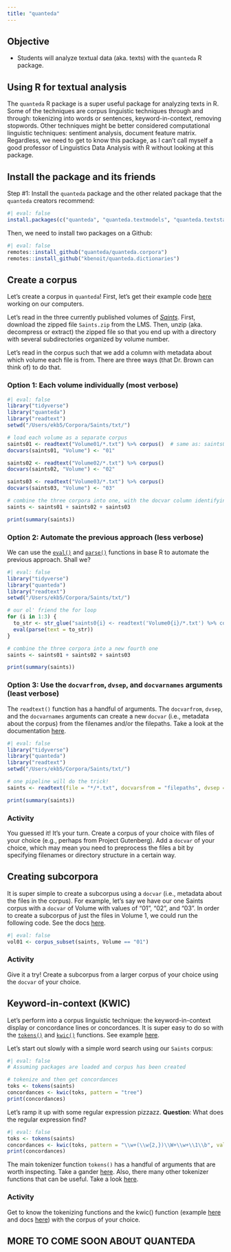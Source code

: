 ```yaml
---
title: "quanteda"
---
```


## Objective

-   Students will analyze textual data (aka. texts) with the `quanteda` R package.

## Using R for textual analysis

The `quanteda` R package is a super useful package for analyzing texts in R. Some of the techniques are corpus linguistic techniques through and through: tokenizing into words or sentences, keyword-in-context, removing stopwords. Other techniques might be better considered computational linguistic techniques: sentiment analysis, document feature matrix. Regardless, we need to get to know this package, as I can't call myself a good professor of Linguistics Data Analysis with R without looking at this package.

## Install the package and its friends

Step #1: Install the `quanteda` package and the other related package that the `quanteda` creators recommend:

```r
#| eval: false
install.packages(c("quanteda", "quanteda.textmodels", "quanteda.textstats", "quanteda.textplots", "readtext", "spacyr", "remotes"), repos = "http://cran.rstudio.com")
```

Then, we need to install two packages on a Github:

```r
#| eval: false
remotes::install_github("quanteda/quanteda.corpora")
remotes::install_github("kbenoit/quanteda.dictionaries")
```

## Create a corpus

Let's create a corpus in `quanteda`! First, let's get their example code [here](https://quanteda.io/articles/quickstart.html#creating-a-corpus) working on our computers.

Let's read in the three currently published volumes of [*Saints*](https://history.churchofjesuschrist.org/saints?lang=eng&cid=rdb_v_saints_eng). First, download the zipped file `Saints.zip` from the LMS. Then, unzip (aka. decompress or extract) the zipped file so that you end up with a directory with several subdirectories organized by volume number.

Let's read in the corpus such that we add a column with metadata about which volume each file is from. There are three ways (that Dr. Brown can think of) to do that.

### Option 1: Each volume individually (most verbose)

```r
#| eval: false
library("tidyverse")
library("quanteda")
library("readtext")
setwd("/Users/ekb5/Corpora/Saints/txt/")

# load each volume as a separate corpus
saints01 <- readtext("Volume01/*.txt") %>% corpus()  # same as: saints01 <- corpus(readtext("Volume01/*.txt"))
docvars(saints01, "Volume") <- "01"

saints02 <- readtext("Volume02/*.txt") %>% corpus()
docvars(saints02, "Volume") <- "02"

saints03 <- readtext("Volume03/*.txt") %>% corpus()
docvars(saints03, "Volume") <- "03"

# combine the three corpora into one, with the docvar column identifying which volume each file comes from
saints <- saints01 + saints02 + saints03

print(summary(saints))
```

### Option 2:  Automate the previous approach (less verbose)

We can use the [`eval()`](https://www.rdocumentation.org/packages/base/versions/3.6.2/topics/eval) and [`parse()`](https://www.rdocumentation.org/packages/base/versions/3.6.2/topics/parse) functions in base R to automate the previous approach. Shall we?

```r
#| eval: false
library("tidyverse")
library("quanteda")
library("readtext")
setwd("/Users/ekb5/Corpora/Saints/txt/")

# our ol' friend the for loop 
for (i in 1:3) {
  to_str <- str_glue("saints0{i} <- readtext('Volume0{i}/*.txt') %>% corpus(); docvars(saints0{i}, 'Volume') <- '0{i}'")
  eval(parse(text = to_str))
}

# combine the three corpora into a new fourth one
saints <- saints01 + saints02 + saints03

print(summary(saints))
```

### Option 3: Use the `docvarfrom`, `dvsep`, and `docvarnames` arguments (least verbose)

The `readtext()` function has a handful of arguments. The `docvarfrom`, `dvsep`, and the `docvarnames` arguments can create a new `docvar` (i.e., metadata about the corpus) from the filenames and/or the filepaths. Take a look at the documentation [here](https://www.rdocumentation.org/packages/readtext/versions/0.90/topics/readtext).

```r
#| eval: false
library("tidyverse")
library("quanteda")
library("readtext")
setwd("/Users/ekb5/Corpora/Saints/txt/")

# one pipeline will do the trick!
saints <- readtext(file = "*/*.txt", docvarsfrom = "filepaths", dvsep = "/", docvarnames = c("Volume", "filename")) %>% corpus()

print(summary(saints))
```

### Activity

You guessed it! It's your turn. Create a corpus of your choice with files of your choice (e.g., perhaps from Project Gutenberg). Add a `docvar` of your choice, which may mean you need to preprocess the files a bit by specifying filenames or directory structure in a certain way.

## Creating subcorpora

It is super simple to create a subcorpus using a `docvar` (i.e., metadata about the files in the corpus). For example, let's say we have our one Saints corpus with a `docvar` of Volume with values of "01", "02", and "03". In order to create a subcorpus of just the files in Volume 1, we could run the following code. See the docs [here](https://quanteda.io/articles/quickstart.html#subsetting-corpus-objects).

```r
#| eval: false
vol01 <- corpus_subset(saints, Volume == "01") 
```

### Activity

Give it a try! Create a subcorpus from a larger corpus of your choice using the `docvar` of your choice.

## Keyword-in-context (KWIC)

Let's perform into a corpus linguistic technique: the keyword-in-context display or concordance lines or concordances. It is super easy to do so with the [`tokens()`](https://quanteda.io/reference/tokens.html) and [`kwic()`](https://quanteda.io/reference/kwic.html) functions. See example [here](https://quanteda.io/articles/quickstart.html#exploring-corpus-texts).

Let's start out slowly with a simple word search using our `Saints` corpus:

```r
#| eval: false
# Assuming packages are loaded and corpus has been created

# tokenize and then get concordances
toks <- tokens(saints)
concordances <- kwic(toks, pattern = "tree")
print(concordances)
```

Let's ramp it up with some regular expression pizzazz. **Question**: What does the regular expression find?

```r
#| eval: false
toks <- tokens(saints)
concordances <- kwic(toks, pattern = "\\w+(\\w{2,})\\W+\\w+\\1\\b", valuetype = "regex")
print(concordances)
```

The main tokenizer function `tokens()` has a handful of arguments that are worth inspecting. Take a gander [here](https://quanteda.io/reference/tokens.html). Also, there many other tokenizer functions that can be useful. Take a look [here](https://quanteda.io/reference/index.html#tokens-functions).

### Activity

Get to know the tokenizing functions and the kwic() function (example [here](https://quanteda.io/articles/quickstart.html#exploring-corpus-texts) and docs [here](https://quanteda.io/reference/kwic.html)) with the corpus of your choice.

## MORE TO COME SOON ABOUT QUANTEDA
